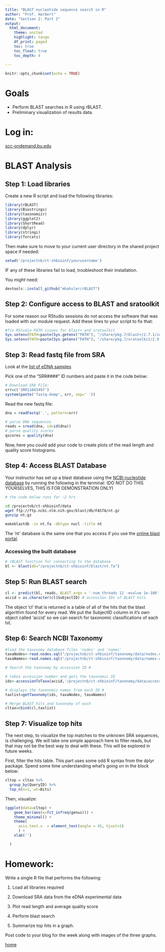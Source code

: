 ```yaml
---
title: "BLAST nucleotide sequence search in R"
author: "Prof. Harbert"
date: "Section 2: Part 2"
output: 
  html_document:
    theme: united
    highlight: tango
    df_print: paged
    toc: true
    toc_float: true
    toc_depth: 4
  
---
```



```r
knitr::opts_chunk$set(echo = TRUE)
```

# Goals

+ Perform BLAST searches in R using rBLAST.
+ Preliminary visualization of results data.

# Log in:

[scc-ondemand.bu.edu](https://scc-ondemand.bu.edu)

# BLAST Analysis

## Step 1: Load libraries

Create a new R script and load the following libraries:

```R
library(rBLAST)
library(Biostrings)
library(taxonomizr)
library(ggplot2)
library(ShortRead)
library(dplyr)
library(stringi)
library(forcats)
```

Then make sure to move to your current user directory in the shared project space if needed:

```R
setwd('/projectnb/ct-shbioinf/yourusername')
```

IF any of these libraries fail to load, troubleshoot their installation.

You *might* need:

```R
devtools::install_github("mhahsler/rBLAST")
```


## Step 2: Configure access to BLAST and sratoolkit

For some reason our RStudio sessions do not access the software that was loaded with our module request. Add these lines to your script to fix that:

```R

#fix RStudio PATH issues for blast+ and sratoolkit
Sys.setenv(PATH=paste(Sys.getenv("PATH"), "/share/pkg.7/blast+/2.7.1/install/bin", sep=":"))
Sys.setenv(PATH=paste(Sys.getenv("PATH"), "/share/pkg.7/sratoolkit/2.9.2/install/bin/", sep=":"))

```

## Step 3: Read fastq file from SRA

Look at the [list of eDNA samples](https://www.ncbi.nlm.nih.gov/Traces/study/?query_key=4&WebEnv=NCID_1_97008579_130.14.22.33_5555_1581554983_1331705789_0MetA0_S_HStore&o=acc_s%3Aa)

Pick one of the "SRR####" ID numbers and paste it in the code below:

```R
# Download SRA File:
srr=c('SRR11043497')
system(paste('fastq-dump', srr, sep=' '))

```

Read the new fastq file:

```R
dna = readFastq('.', pattern=srr)

# parse DNA sequences
reads = sread(dna, id=id(dna))
# parse quality scores
qscores = quality(dna)
```

Now, here you could add your code to create plots of the read length and quality score histograms.


## Step 4: Access BLAST Database

Your instructor has set up a blast database using the [NCBI nucleotide database](https://www.ncbi.nlm.nih.gov/nuccore) by running the following in the terminal: (DO NOT DO THIS YOURSELVES, THIS IS FOR DEMONSTRATION ONLY)

```bash
# the code below runs for ~2 hrs

cd /projectnb/ct-shbioinf/data
wget ftp://ftp.ncbi.nlm.nih.gov/blast/db/FASTA/nt.gz
gunzip nt.gz 

makeblastdb -in nt.fa -dbtype nucl -title nt


```

The 'nt' database is the same one that you access if you use the [online blast portal](https://blast.ncbi.nlm.nih.gov/Blast.cgi?PROGRAM=blastn&PAGE_TYPE=BlastSearch&LINK_LOC=blasthome).


### Accessing the built database

```R
# rBLAST function for connecting to the database
bl <- blast(db="/projectnb/ct-shbioinf/blast/nt.fa")
```

## Step 5: Run BLAST search

```R
cl <- predict(bl, reads, BLAST_args = '-num_threads 12 -evalue 1e-100')
accid = as.character(cl$SubjectID) # accession IDs of BLAST hits

```

The object 'cl' that is returned is a table of all of the hits that the blast algorithm found for every read. We put the SubjectID column in it's own object called 'accid' so we can search for taxonomic classifications of each hit.

## Step 6: Search NCBI Taxonomy

```R
#load the taxonomy database files 'nodes' and 'names'
taxaNodes<-read.nodes.sql("/projectnb/ct-shbioinf/taxonomy/data/nodes.dmp")
taxaNames<-read.names.sql("/projectnb/ct-shbioinf/taxonomy/data/names.dmp")

# Search the taxonomy by accession ID #

# takes accession number and gets the taxonomic ID
ids<-accessionToTaxa(accid,'/projectnb/ct-shbioinf/taxonomy/data/accessionTaxa.sql')

# displays the taxonomic names from each ID #
taxlist=getTaxonomy(ids, taxaNodes, taxaNames)

# Merge BLAST hits and taxonomy of each
cltax=cbind(cl,taxlist)

```

## Step 7: Visualize top hits

The next step, to visualize the top matches to the unknown SRA sequences, is challenging. We will take one simple approach here to filter reads, but that may not be the best way to deal with these. This will be explored in future weeks.

First, filter the hits table. This part uses some odd R syntax from the dplyr package. Spend some time understanding what's going on in the block below:

```R
cltop = cltax %>% 
  group_by(QueryID) %>% 
  top_n(n=1, wt=Bits)

```
Then, visualize:

```R
(ggplot(data=cltop) +
    geom_bar(aes(x=fct_infreq(genus))) +
    theme_minimal() +
    theme(    
      axis.text.x  = element_text(angle = 45, hjust=1)
      ) +
    xlab('')

  )
```

# Homework:

Write a single R file that performs the following:

1) Load all libraries required

2) Download SRA data from the eDNA experimental data

3) Plot read length and average quality score

4) Perform blast search

5) Summarize top hits in a graph.

Post code to your blog for the week along with images of the three graphs.

[home](https://devbioinformatics/bio332)
